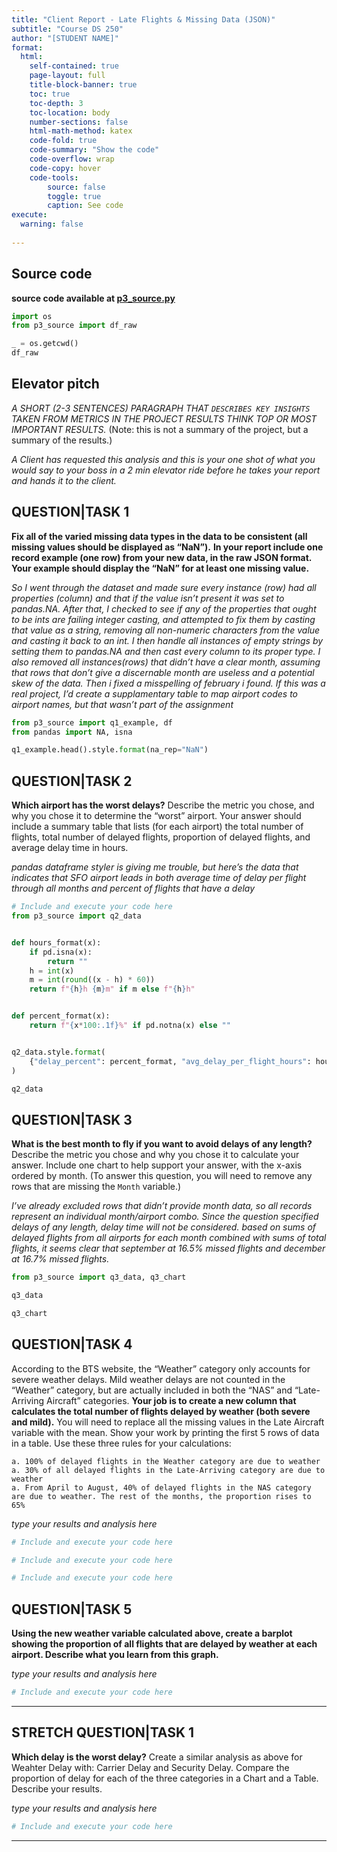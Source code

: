 ```yaml
---
title: "Client Report - Late Flights & Missing Data (JSON)"
subtitle: "Course DS 250"
author: "[STUDENT NAME]"
format:
  html:
    self-contained: true
    page-layout: full
    title-block-banner: true
    toc: true
    toc-depth: 3
    toc-location: body
    number-sections: false
    html-math-method: katex
    code-fold: true
    code-summary: "Show the code"
    code-overflow: wrap
    code-copy: hover
    code-tools:
        source: false
        toggle: true
        caption: See code
execute: 
  warning: false
    
---
```


## Source code
__source code available at [p3_source.py](/p3_source.py)__

```python
import os
from p3_source import df_raw

_ = os.getcwd()
df_raw
```

## Elevator pitch
_A SHORT (2-3 SENTENCES) PARAGRAPH THAT `DESCRIBES KEY INSIGHTS` TAKEN FROM METRICS IN THE PROJECT RESULTS THINK TOP OR MOST IMPORTANT RESULTS._ (Note: this is not a summary of the project, but a summary of the results.)

_A Client has requested this analysis and this is your one shot of what you would say to your boss in a 2 min elevator ride before he takes your report and hands it to the client._

## QUESTION|TASK 1

__Fix all of the varied missing data types in the data to be consistent (all missing values should be displayed as “NaN”).__ 
__In your report include one record example (one row) from your new data, in the raw JSON format. Your example should display the "NaN" for at least one missing value.__  

_So I went through the dataset and made sure every instance (row) had all properties (column) and that if the value isn't present it was set to pandas.NA. After that, I checked to see if any of the properties that ought to be ints are failing integer casting, and attempted to fix them by casting that value as a string, removing all non-numeric characters from the value and casting it back to an int. I then handle all instances of empty strings by setting them to pandas.NA and then cast every column to its proper type. I also removed all instances(rows) that didn't have a clear month, assuming that rows that don't give a discernable month are useless and a potential skew of the data. Then i fixed a misspelling of february i found. If this was a real project, I'd create a supplamentary table to map airport codes to airport names, but that wasn't part of the assignment_

```python
from p3_source import q1_example, df
from pandas import NA, isna

q1_example.head().style.format(na_rep="NaN")
```


## QUESTION|TASK 2

__Which airport has the worst delays?__ Describe the metric you chose, and why you chose it to determine the “worst” airport. Your answer should include a summary table that lists (for each airport) the total number of flights, total number of delayed flights, proportion of delayed flights, and average delay time in hours.   

_pandas dataframe styler is giving me trouble, but here's the data that indicates that SFO airport leads in both average time of delay per flight through all months and percent of flights that have a delay_

```python
# Include and execute your code here
from p3_source import q2_data


def hours_format(x):
    if pd.isna(x):
        return ""
    h = int(x)
    m = int(round((x - h) * 60))
    return f"{h}h {m}m" if m else f"{h}h"


def percent_format(x):
    return f"{x*100:.1f}%" if pd.notna(x) else ""


q2_data.style.format(
    {"delay_percent": percent_format, "avg_delay_per_flight_hours": hours_format}
)

q2_data
```


## QUESTION|TASK 3

__What is the best month to fly if you want to avoid delays of any length?__ Describe the metric you chose and why you chose it to calculate your answer. Include one chart to help support your answer, with the x-axis ordered by month. (To answer this question, you will need to remove any rows that are missing the `Month` variable.)  

_I've already excluded rows that didn't provide month data, so all records represent an individual month/airport combo. Since the question specified delays of any length, delay time will not be considered. based on sums of delayed flights from all airports for each month combined with sums of total flights, it seems clear that september at 16.5% missed flights and december at 16.7% missed flights._

```python
from p3_source import q3_data, q3_chart

q3_data
```
```python
q3_chart
```



## QUESTION|TASK 4

According to the BTS website, the “Weather” category only accounts for severe weather delays. Mild weather delays are not counted in the “Weather” category, but are actually included in both the “NAS” and “Late-Arriving Aircraft” categories. __Your job is to create a new column that calculates the total number of flights delayed by weather (both severe and mild).__ You will need to replace all the missing values in the Late Aircraft variable with the mean. Show your work by printing the first 5 rows of data in a table. Use these three rules for your calculations:  

    a. 100% of delayed flights in the Weather category are due to weather  
    a. 30% of all delayed flights in the Late-Arriving category are due to weather  
    a. From April to August, 40% of delayed flights in the NAS category are due to weather. The rest of the months, the proportion rises to 65%    

_type your results and analysis here_

```python
# Include and execute your code here

```


```python
# Include and execute your code here

```


```python
# Include and execute your code here

```



## QUESTION|TASK 5

__Using the new weather variable calculated above, create a barplot showing the proportion of all flights that are delayed by weather at each airport. Describe what you learn from this graph.__  

_type your results and analysis here_
```python
# Include and execute your code here

```


---


## STRETCH QUESTION|TASK 1

__Which delay is the worst delay?__ Create a similar analysis as above for Weahter Delay with: Carrier Delay and Security Delay. Compare the proportion of delay for each of the three categories in a Chart and a Table. Describe your results.

_type your results and analysis here_

```python
# Include and execute your code here


```

---

